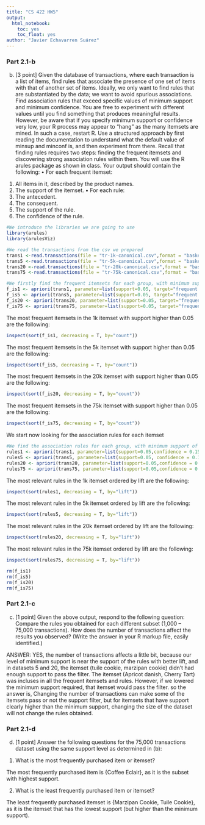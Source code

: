 ---
title: "CS 422 HW5"
output:
  html_notebook:
    toc: yes
    toc_float: yes
author: "Javier Echavarren Suárez"
---

### Part 2.1-b
(b) [3 point] Given the database of transactions, where each transaction is a list of items, find rules that associate
the presence of one set of items with that of another set of items. Ideally, we only want to find rules that are substantiated by the data; we want to avoid spurious associations.
Find association rules that exceed specific values of minimum support and minimum confidence. You are free to experiment with different values until you find something that produces meaningful results. However, be aware that if you specify minimum support or confidence very low, your R process may appear to “hang” as the many itemsets are mined. In such a case, restart R. Use a structured approach by first reading the documentation to understand what the default value of minsup and minconf is, and then experiment from there.
Recall that finding rules requires two steps: finding the frequent itemsets and discovering strong association rules within them. You will use the R arules package as shown in class.
Your output should contain the following:
• For each frequent itemset:
1. All items in it, described by the product names.
2. The support of the itemset.
• For each rule:
1. The antecedent.
2. The consequent.
3. The support of the rule.
4. The confidence of the rule.

```{r}
#We introduce the libraries we are going to use
library(arules)
library(arulesViz)

#We read the transactions from the csv we prepared
trans1 <-read.transactions(file = "tr-1k-canonical.csv",format = "basket", sep = ",",cols=NULL)
trans5 <-read.transactions(file = "tr-5k-canonical.csv",format = "basket", sep = ",",cols=NULL)
trans20 <-read.transactions(file = "tr-20k-canonical.csv",format = "basket", sep = ",",cols=NULL)
trans75 <-read.transactions(file = "tr-75k-canonical.csv",format = "basket", sep = ",",cols=NULL)

#We firstly find the frequent itemsets for each group, with minimum support of 0.05
f_is1 <- apriori(trans1, parameter=list(support=0.05, target="frequent itemsets"))
f_is5 <- apriori(trans5, parameter=list(support=0.05, target="frequent itemsets"))
f_is20 <- apriori(trans20, parameter=list(support=0.05, target="frequent itemsets"))
f_is75 <- apriori(trans75, parameter=list(support=0.05, target="frequent itemsets"))
```
The most frequent itemsets in the 1k itemset with support higher than 0.05 are the following:
```{r}
inspect(sort(f_is1, decreasing = T, by="count"))

```
The most frequent itemsets in the 5k itemset with support higher than 0.05 are the following:
```{r}
inspect(sort(f_is5, decreasing = T, by="count"))
```
The most frequent itemsets in the 20k itemset with support higher than 0.05 are the following:
```{r}
inspect(sort(f_is20, decreasing = T, by="count"))
```
The most frequent itemsets in the 75k itemset with support higher than 0.05 are the following:
```{r}
inspect(sort(f_is75, decreasing = T, by="count"))
```
We start now looking for the association rules for each itemset
```{r}
#We find the association rules for each group, with minimum support of 0.05
rules1 <- apriori(trans1, parameter=list(support=0.05,confidence = 0.15, target="rules"))
rules5 <- apriori(trans5, parameter=list(support=0.05, confidence = 0.15,target="rules"))
rules20 <- apriori(trans20, parameter=list(support=0.05,confidence = 0.15,  target="rules"))
rules75 <- apriori(trans75, parameter=list(support=0.05,confidence = 0.15, target="rules"))

```
The most relevant rules in the 1k itemset ordered by lift are the following:
```{r}
inspect(sort(rules1, decreasing = T, by="lift"))

```
The most relevant rules in the 5k itemset ordered by lift are the following:
```{r}
inspect(sort(rules5, decreasing = T, by="lift"))

```
The most relevant rules in the 20k itemset ordered by lift are the following:
```{r}
inspect(sort(rules20, decreasing = T, by="lift"))

```
The most relevant rules in the 75k itemset ordered by lift are the following:
```{r}
inspect(sort(rules75, decreasing = T, by="lift"))

```
```{r}
rm(f_is1)
rm(f_is5)
rm(f_is20)
rm(f_is75)
```
### Part 2.1-c
(c) [1 point] Given the above output, respond to the following question: Compare the rules you obtained for each different subset (1,000 – 75,000 transactions). How does the number of transactions affect the results you observed? (Write the answer in your R markup file, easily identified.)

ANSWER: YES, the number of transactions affects a little bit, because our level of minimum support is near the support of the rules with better lift, and in datasets 5 and 20, the itemset (tuile cookie, marzipan cookie) didn't had enough support to pass the filter. The itemset (Apricot danish, Cherry Tart) was incluses in all the frequent itemsets and rules.
However, if we lowered the minimum support required, that itemset would pass the filter.
so the answer is, Changing the number of transactions can make some of the itemsets pass or not the support filter, but for itemsets that have support clearly higher than the minimum support, changing the size of the dataset will not change the rules obtained.

### Part 2.1-d
(d) [1 point] Answer the following questions for the 75,000 transactions dataset using the same support level as determined in (b):

(1) What is the most frequently purchased item or itemset?

The most frequently purchased item is {Coffee Eclair}, as it is the subset with highest support.

(2) What is the least frequently purchased item or itemset?

The least frequently purchased itemset is {Marzipan Cookie, Tuile Cookie}, as it is the itemset that has the lowest support (but higher than the minimum support).


